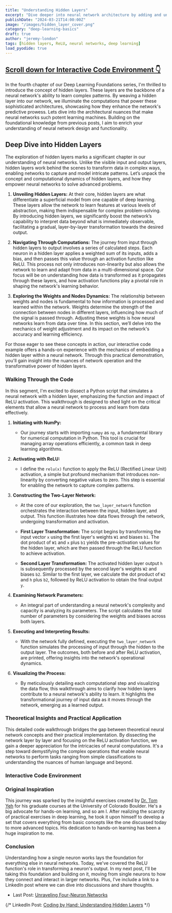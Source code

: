 ```yaml
---
title: "Understanding Hidden Layers"
excerpt: "Dive deeper into neural network architecture by adding and understanding the computations involved in a hidden layer, laying the groundwork for more complex networks."
publishDate: "2024-03-21T14:00:00Z"
image: "/images/hidden_layer_cover.png"
category: "deep-learning-basics"
draft: true
author: "jeremy-london"
tags: [hidden layers, ReLU, neural networks, deep learning]
load_pyodide: true
---
```



<h2>
  <a href="#interactive-code-environment" class="m-0 text-blue-100 dark:text-orange-400 no-underline bg-gradient-to-r from-blue-200 to-blue-100 dark:from-orange-800 dark:to-orange-900 bg-[length:0px_10px] bg-left-bottom bg-no-repeat transition-[background-size] duration-500 hover:bg-[length:100%_3px] group-hover:bg-[length:100%_10px]">
    <span>Scroll down for Interactive Code Environment 👇</span>
  </a>
</h2>

In the fourth chapter of our Deep Learning Foundations series, I'm thrilled to introduce the concept of hidden layers. These layers are the backbone of a neural network's ability to learn complex patterns. By weaving a hidden layer into our network, we illuminate the computations that power these sophisticated architectures, showcasing how they enhance the network's predictive prowess. Lets dive into the architectural nuances that make neural networks such potent learning machines. Building on the foundational knowledge from previous posts, I aim to enrich your understanding of neural network design and functionality.

## Deep Dive into Hidden Layers

The exploration of hidden layers marks a significant chapter in our understanding of neural networks. Unlike the visible input and output layers, hidden layers work behind the scenes to transform data in complex ways, enabling networks to capture and model intricate patterns. Let’s unpack the concept and computational dynamics of hidden layers, and how they empower neural networks to solve advanced problems.

1. **Unveiling Hidden Layers:** At their core, hidden layers are what differentiate a superficial model from one capable of deep learning. These layers allow the network to learn features at various levels of abstraction, making them indispensable for complex problem-solving. By introducing hidden layers, we significantly boost the network’s capability to interpret data beyond what is immediately observable, facilitating a gradual, layer-by-layer transformation towards the desired output.
   
2. **Navigating Through Computations:** The journey from input through hidden layers to output involves a series of calculated steps. Each neuron in a hidden layer applies a weighted sum of its inputs, adds a bias, and then passes this value through an activation function like ReLU. This process not only introduces non-linearity but also allows the network to learn and adapt from data in a multi-dimensional space. Our focus will be on understanding how data is transformed as it propagates through these layers, and how activation functions play a pivotal role in shaping the network's learning behavior.
   
3. **Exploring the Weights and Nodes Dynamics:** The relationship between weights and nodes is fundamental to how information is processed and learned within the network. Weights determine the strength of the connection between nodes in different layers, influencing how much of the signal is passed through. Adjusting these weights is how neural networks learn from data over time. In this section, we’ll delve into the mechanics of weight adjustment and its impact on the network's accuracy and learning efficiency.

For those eager to see these concepts in action, our interactive code example offers a hands-on experience with the mechanics of embedding a hidden layer within a neural network. Through this practical demonstration, you'll gain insight into the nuances of network operation and the transformative power of hidden layers.

### Walking Through the Code

In this segment, I'm excited to dissect a Python script that simulates a neural network with a hidden layer, emphasizing the function and impact of ReLU activation. This walkthrough is designed to shed light on the critical elements that allow a neural network to process and learn from data effectively.

1. **Initiating with NumPy:**
   - Our journey starts with importing `numpy` as `np`, a fundamental library for numerical computation in Python. This tool is crucial for managing array operations efficiently, a common task in deep learning algorithms.

2. **Activating with ReLU:**
   - I define the `relu(x)` function to apply the ReLU (Rectified Linear Unit) activation, a simple but profound mechanism that introduces non-linearity by converting negative values to zero. This step is essential for enabling the network to capture complex patterns.

3. **Constructing the Two-Layer Network:**
   - At the core of our exploration, the `two_layer_network` function orchestrates the interaction between the input, hidden layer, and output. This function illustrates how data flows through the network, undergoing transformation and activation.

    - **First Layer Transformation:** The script begins by transforming the input vector `x` using the first layer's weights `W1` and biases `b1`. The dot product of `W1` and `x` plus `b1` yields the pre-activation values for the hidden layer, which are then passed through the ReLU function to achieve activation.

    - **Second Layer Transformation:** The activated hidden layer output `h` is subsequently processed by the second layer's weights `W2` and biases `b2`. Similar to the first layer, we calculate the dot product of `W2` and `h` plus `b2`, followed by ReLU activation to obtain the final output `y`.

4. **Examining Network Parameters:**
   - An integral part of understanding a neural network's complexity and capacity is analyzing its parameters. The script calculates the total number of parameters by considering the weights and biases across both layers.

5. **Executing and Interpreting Results:**
   - With the network fully defined, executing the `two_layer_network` function simulates the processing of input through the hidden to the output layer. The outcomes, both before and after ReLU activation, are printed, offering insights into the network's operational dynamics.

6. **Visualizing the Process:**
   - By meticulously detailing each computational step and visualizing the data flow, this walkthrough aims to clarify how hidden layers contribute to a neural network's ability to learn. It highlights the transformational journey of input data as it moves through the network, emerging as a learned output.

### Theoretical Insights and Practical Application

This detailed code walkthrough bridges the gap between theoretical neural network concepts and their practical implementation. By dissecting the network layer by layer and focusing on the ReLU activation function, we gain a deeper appreciation for the intricacies of neural computations. It's a step toward demystifying the complex operations that enable neural networks to perform tasks ranging from simple classifications to understanding the nuances of human language and beyond.

### Interactive Code Environment

<HiddenLayers client:only />
<PythonModule client:only filePath="examples/basics/hidden_layer_relu.py" outputRows={13}/>

### Original Inspiration

This journey was sparked by the insightful exercises created by [Dr. Tom Yeh](http://tomyeh.info) for his graduate courses at the University of Colorado Boulder. He's a big advocate for hands-on learning, and so am I. After realizing the scarcity of practical exercises in deep learning, he took it upon himself to develop a set that covers everything from basic concepts like the one discussed today to more advanced topics. His dedication to hands-on learning has been a huge inspiration to me.

### Conclusion

Understanding how a single neuron works lays the foundation for everything else in neural networks. Today, we've covered the ReLU function's role in transforming a neuron's output. In my next post, I'll be taking this foundation and building on it, moving from single neurons to how they connect and interact in larger networks. Plus, I've include a link to a LinkedIn post where we can dive into discussions and share thoughts.

- Last Post: [Unraveling Four-Neuron Networks](/blog/deep-learning-basics-exploring-four-neurons)

{/* LinkedIn Post: [Coding by Hand: Understanding Hidden Layers](https://www.linkedin.com/posts/jeremyclondon) */}
